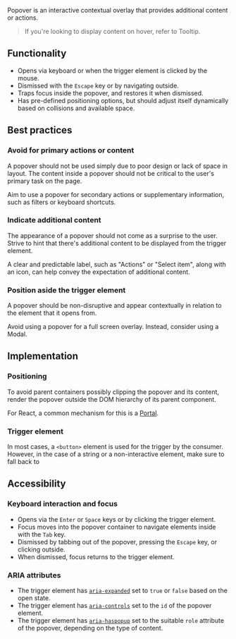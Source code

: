
<article>

<Title>
    Popover
</Title>

Popover is an interactive contextual overlay that provides additional content or actions.

<div className="center">
    <Popover teaser />
</div>

> If you're looking to display content on hover, refer to <Link href="/play/tooltip">Tooltip</Link>.

</article>

<article>

## Functionality

- Opens via keyboard or when the trigger element is clicked by the mouse.
- Dismissed with the `Escape` key or by navigating outside.
- Traps focus inside the popover, and restores it when dismissed.
- Has pre-defined positioning options, but should adjust itself dynamically based on collisions and available space.

</article>

<article>

## Best practices

### Avoid for primary actions or content

A popover should not be used simply due to poor design or lack of space in layout. The content inside a popover should not be critical to the user's primary task on the page.

Aim to use a popover for secondary actions or supplementary information, such as filters or keyboard shortcuts.

### Indicate additional content

The appearance of a popover should not come as a surprise to the user. Strive to hint that there's additional content to be displayed from the trigger element.

A clear and predictable label, such as "Actions" or "Select item", along with an icon, can help convey the expectation of additional content.

### Position aside the trigger element

A popover should be non-disruptive and appear contextually in relation to the element that it opens from.

Avoid using a popover for a full screen overlay. Instead, consider using a Modal.

</article>

<article>

## Implementation

### Positioning

To avoid parent containers possibly clipping the popover and its content, render the popover outside the DOM hierarchy of its parent component.

For React, a common mechanism for this is a [Portal](https://reactjs.org/docs/portals.html).

### Trigger element

In most cases, a `<button>` element is used for the trigger by the consumer. However, in the case of a string or a non-interactive element, make sure to fall back to

</article>

<article>

## Accessibility

### Keyboard interaction and focus

- Opens via the `Enter` or `Space` keys or by clicking the trigger element.
- Focus moves into the popover container to navigate elements inside with the `Tab` key.
- Dismissed by tabbing out of the popover, pressing the `Escape` key, or clicking outside.
- When dismissed, focus returns to the trigger element.

### ARIA attributes

- The trigger element has [`aria-expanded`](https://www.w3.org/TR/wai-aria/#aria-expanded) set to `true` or `false` based on the open state.
- The trigger element has [`aria-controls`](https://www.w3.org/TR/wai-aria/#aria-controls) set to the `id` of the popover element.
- The trigger element has [`aria-haspopup`](https://www.w3.org/TR/wai-aria/#aria-haspopup) set to the suitable `role` attribute of the popover, depending on the type of content.


</article>
